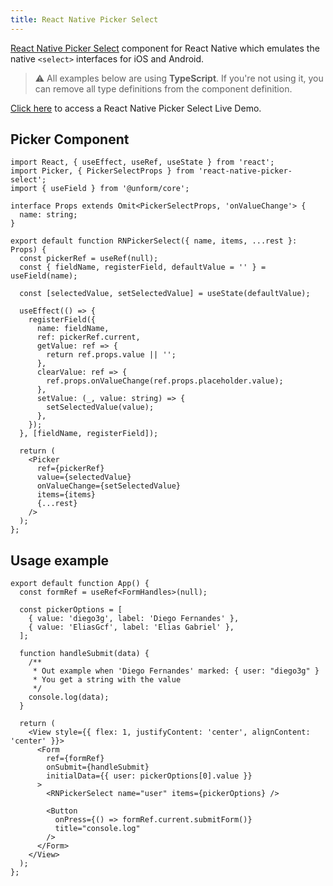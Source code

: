 ```yaml
---
title: React Native Picker Select
---
```


[React Native Picker Select](https://github.com/lawnstarter/react-native-picker-select) component for React Native which emulates the native `<select>` interfaces for iOS and Android.

> ⚠️ All examples below are using **TypeScript**. If you're not using it, you can remove all type definitions from the component definition.

[Click here](https://snack.expo.io/@eliasgcf/unform-react-native-picker-select-example?session_id=snack-session-I6e6cmW7z&preview=true&platform=ios&iframeId=7pnhjsvupn&theme=light&supportedPlatforms=android,ios) to access a React Native Picker Select Live Demo.

## Picker Component

```tsx lineNumbers=true
import React, { useEffect, useRef, useState } from 'react';
import Picker, { PickerSelectProps } from 'react-native-picker-select';
import { useField } from '@unform/core';

interface Props extends Omit<PickerSelectProps, 'onValueChange'> {
  name: string;
}

export default function RNPickerSelect({ name, items, ...rest }: Props) {
  const pickerRef = useRef(null);
  const { fieldName, registerField, defaultValue = '' } = useField(name);

  const [selectedValue, setSelectedValue] = useState(defaultValue);

  useEffect(() => {
    registerField({
      name: fieldName,
      ref: pickerRef.current,
      getValue: ref => {
        return ref.props.value || '';
      },
      clearValue: ref => {
        ref.props.onValueChange(ref.props.placeholder.value);
      },
      setValue: (_, value: string) => {
        setSelectedValue(value);
      },
    });
  }, [fieldName, registerField]);

  return (
    <Picker
      ref={pickerRef}
      value={selectedValue}
      onValueChange={setSelectedValue}
      items={items}
      {...rest}
    />
  );
};
```

## Usage example
```tsx lineNumbers=true
export default function App() {
  const formRef = useRef<FormHandles>(null);

  const pickerOptions = [
    { value: 'diego3g', label: 'Diego Fernandes' },
    { value: 'EliasGcf', label: 'Elias Gabriel' },
  ];

  function handleSubmit(data) {
    /**
     * Out example when 'Diego Fernandes' marked: { user: "diego3g" }
     * You get a string with the value
     */
    console.log(data);
  }

  return (
    <View style={{ flex: 1, justifyContent: 'center', alignContent: 'center' }}>
      <Form
        ref={formRef}
        onSubmit={handleSubmit}
        initialData={{ user: pickerOptions[0].value }}
      >
        <RNPickerSelect name="user" items={pickerOptions} />

        <Button
          onPress={() => formRef.current.submitForm()}
          title="console.log"
        />
      </Form>
    </View>
  );
};
```
